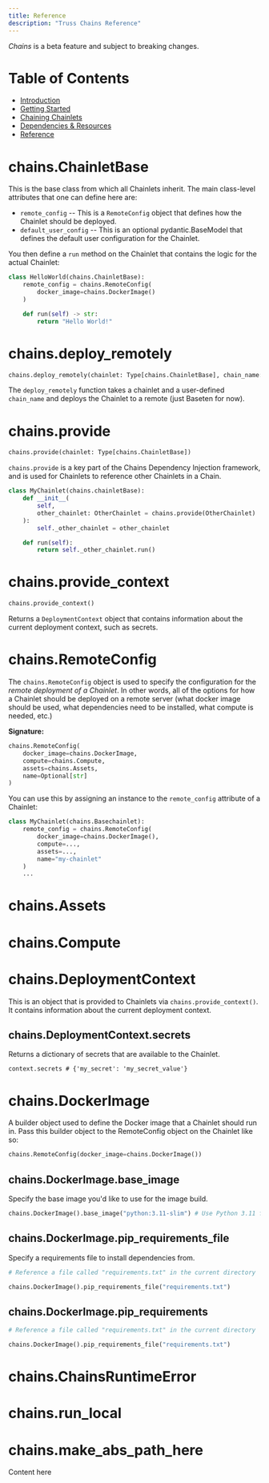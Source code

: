 ```yaml
---
title: Reference
description: "Truss Chains Reference"
---
```


<Warning>*Chains* is a beta feature and subject to breaking changes.</Warning>

# Table of Contents

* [Introduction](/chains/intro)
* [Getting Started](/chains/getting-started)
* [Chaining Chainlets](/chains/chaining-chainlets)
* [Dependencies & Resources](/chains/deps-and-resources)
* [Reference](/chains/full-reference)


# chains.ChainletBase

This is the base class from which all Chainlets inherit. The main class-level attributes that one
can define here are:

* `remote_config` -- This is a `RemoteConfig` object that defines how the Chainlet should be deployed.
* `default_user_config` -- This is an optional pydantic.BaseModel that defines the default user configuration
for the Chainlet.

You then define a `run` method on the Chainlet that contains the logic for the actual Chainlet:

```python
class HelloWorld(chains.ChainletBase):
    remote_config = chains.RemoteConfig(
        docker_image=chains.DockerImage()
    )

    def run(self) -> str:
        return "Hello World!"
```

# chains.deploy_remotely

```python
chains.deploy_remotely(chainlet: Type[chains.ChainletBase], chain_name: str)
```

The `deploy_remotely` function takes a chainlet and a user-defined `chain_name` and deploys the Chainlet
to a remote (just Baseten for now).

# chains.provide

```python
chains.provide(chainlet: Type[chains.ChainletBase])
```

`chains.provide` is a key part of the Chains Dependency Injection framework, and is used for Chainlets
to reference other Chainlets in a Chain.


```python
class MyChainlet(chains.chainletBase):
    def __init__(
        self,
        other_chainlet: OtherChainlet = chains.provide(OtherChainlet)
    ):
        self._other_chainlet = other_chainlet

    def run(self):
        return self._other_chainlet.run()
```

# chains.provide_context

```python
chains.provide_context()
```

Returns a `DeploymentContext` object that contains information about the current deployment context, such
as secrets.

# chains.RemoteConfig

The `chains.RemoteConfig` object is used to specify the configuration for the _remote deployment of a Chainlet_.
In other words, all of the options for how a Chainlet should be deployed on a remote server (what docker image should be used,
what dependencies need to be installed, what compute is needed, etc.)

**Signature:**

```python
chains.RemoteConfig(
    docker_image=chains.DockerImage,
    compute=chains.Compute,
    assets=chains.Assets,
    name=Optional[str]
)
```

You can use this by assigning an instance to the `remote_config` attribute of a Chainlet:

```python
class MyChainlet(chains.Basechainlet):
    remote_config = chains.RemoteConfig(
        docker_image=chains.DockerImage(),
        compute=...,
        assets=...,
        name="my-chainlet"
    )
    ...
```

# chains.Assets

# chains.Compute


# chains.DeploymentContext

This is an object that is provided to Chainlets via `chains.provide_context()`. It contains information
about the current deployment context.

## chains.DeploymentContext.secrets

Returns a dictionary of secrets that are available to the Chainlet.

```
context.secrets # {'my_secret': 'my_secret_value'}
```

# chains.DockerImage

A builder object used to define the Docker image that a Chainlet should run in.
Pass this builder object to the RemoteConfig object on the Chainlet like so:

```python
chains.RemoteConfig(docker_image=chains.DockerImage())
```

## chains.DockerImage.base_image

Specify the base image you'd like to use for the image build.

```python
chains.DockerImage().base_image("python:3.11-slim") # Use Python 3.11 from dockerhub as the base image
```

## chains.DockerImage.pip_requirements_file

Specify a requirements file to install dependencies from.

```python
# Reference a file called "requirements.txt" in the current directory

chains.DockerImage().pip_requirements_file("requirements.txt")
```

## chains.DockerImage.pip_requirements
```python
# Reference a file called "requirements.txt" in the current directory

chains.DockerImage().pip_requirements_file("requirements.txt")
```
# chains.ChainsRuntimeError




# chains.run_local

# chains.make_abs_path_here


Content here

